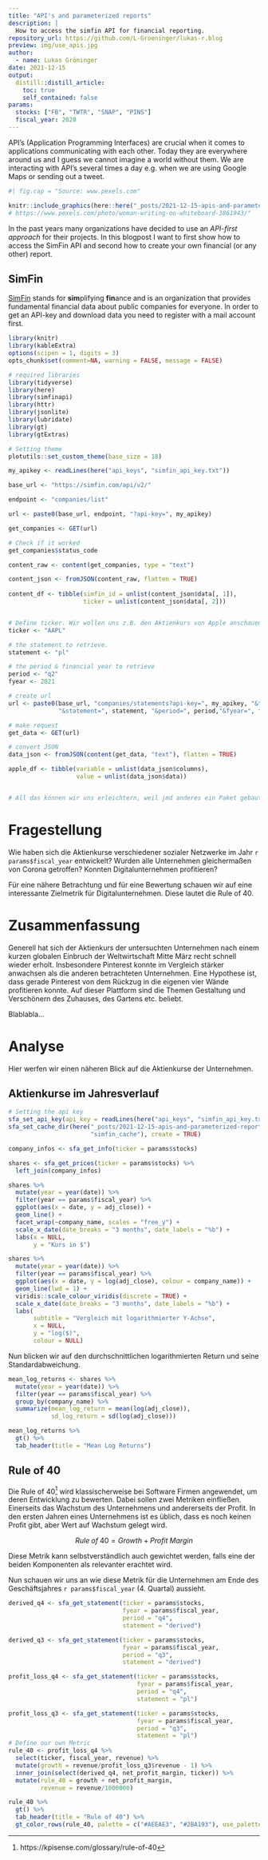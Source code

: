 ```yaml
---
title: "API's and parameterized reports"
description: |
  How to access the simfin API for financial reporting.
repository_url: https://github.com/L-Groeninger/lukas-r.blog
preview: img/use_apis.jpg
author:
  - name: Lukas Gröninger
date: 2021-12-15
output:
  distill::distill_article:
    toc: true
    self_contained: false
params:
  stocks: ["FB", "TWTR", "SNAP", "PINS"]
  fiscal_year: 2020
---
```



API's (Application Programming Interfaces) are crucial when it comes to applications 
communicating with each other. Today they are everywhere around us and I guess 
we cannot imagine a world without them. We are interacting with API's several times 
a day e.g. when we are using Google Maps or sending out a tweet.

```r
#| fig.cap = "Source: www.pexels.com"

knitr::include_graphics(here::here("_posts/2021-12-15-apis-and-parameterized-reports/img", "use_apis.jpg"))
# https://www.pexels.com/photo/woman-writing-on-whiteboard-3861943/"
```


In the past years many organizations have decided to use an *API-first approach* 
for their projects. In this blogpost I want to first show how to access the SimFin API
and second how to create your own financial (or any other) report.

## SimFin

[SimFin](https://simfin.com/) stands for **sim**plifying **fin**ance and is an organization that
provides fundamental financial data about public companies for everyone.
In order to get an API-key and download data you need to register with a mail account first.






```r
library(knitr)
library(kableExtra)
options(scipen = 1, digits = 3)
opts_chunk$set(comment=NA, warning = FALSE, message = FALSE)

```



```r
# required libraries
library(tidyverse)
library(here)
library(simfinapi)
library(httr)
library(jsonlite)
library(lubridate)
library(gt)
library(gtExtras)

# Setting theme
plotutils::set_custom_theme(base_size = 18)
```



```r

my_apikey <- readLines(here("api_keys", "simfin_api_key.txt"))

base_url <- "https://simfin.com/api/v2/"

endpoint <- "companies/list"

url <- paste0(base_url, endpoint, "?api-key=", my_apikey)

get_companies <- GET(url)

# Check if it worked
get_companies$status_code

content_raw <- content(get_companies, type = "text")

content_json <- fromJSON(content_raw, flatten = TRUE) 
  
content_df <- tibble(simfin_id = unlist(content_json$data[, 1]),
                     ticker = unlist(content_json$data[, 2]))


# Define ticker. Wir wollen uns z.B. den Aktienkurs von Apple anschauen.
ticker <- "AAPL"

# the statement to retrieve. 
statement <- "pl"

# the period & financial year to retrieve
period <- "q2"
fyear <- 2021

# create url
url <- paste0(base_url, "companies/statements?api-key=", my_apikey, "&ticker=", ticker, 
              "&statement=", statement, "&period=", period,"&fyear=", fyear)

# make request
get_data <- GET(url)

# convert JSON
data_json <- fromJSON(content(get_data, "text"), flatten = TRUE) 

apple_df <- tibble(variable = unlist(data_json$columns),
                   value = unlist(data_json$data))


# All das können wir uns erleichtern, weil jmd anderes ein Paket gebaut hat

```


# Fragestellung

Wie haben sich die Aktienkurse verschiedener sozialer Netzwerke im Jahr 
`r params$fiscal_year` entwickelt? Wurden alle Unternehmen gleichermaßen von 
Corona getroffen? Konnten Digitalunternehmen profitieren?

Für eine nähere Betrachtung und für eine Bewertung schauen wir auf eine 
interessante Zielmetrik für Digitalunternehmen. Diese lautet die Rule of 40. 

# Zusammenfassung

Generell hat sich der Aktienkurs der untersuchten Unternehmen nach einem
kurzen globalen Einbruch der Weltwirtschaft Mitte März recht schnell wieder
erholt. Insbesondere Pinterest konnte im Vergleich stärker anwachsen als die 
anderen betrachteten Unternehmen. Eine Hypothese ist, dass gerade Pinterest
von dem Rückzug in die eigenen vier Wände profitieren konnte. Auf dieser 
Plattform sind die Themen Gestaltung und Verschönern des Zuhauses, des Gartens
etc. beliebt.

Blablabla...


# Analyse

Hier werfen wir einen näheren Blick auf die Aktienkurse der Unternehmen.

## Aktienkurse im Jahresverlauf

```r
# Setting the api key
sfa_set_api_key(api_key = readLines(here("api_keys", "simfin_api_key.txt")))
sfa_set_cache_dir(here("_posts/2021-12-15-apis-and-parameterized-reports", 
                       "simfin_cache"), create = TRUE)

company_infos <- sfa_get_info(ticker = params$stocks)

shares <- sfa_get_prices(ticker = params$stocks) %>% 
  left_join(company_infos)

shares %>% 
  mutate(year = year(date)) %>% 
  filter(year == params$fiscal_year) %>%
  ggplot(aes(x = date, y = adj_close)) +
  geom_line() +
  facet_wrap(~company_name, scales = "free_y") +
  scale_x_date(date_breaks = "3 months", date_labels = "%b") +
  labs(x = NULL,
       y = "Kurs in $") 

shares %>% 
  mutate(year = year(date)) %>% 
  filter(year == params$fiscal_year) %>%
  ggplot(aes(x = date, y = log(adj_close), colour = company_name)) +
  geom_line(lwd = 1) +
  viridis::scale_colour_viridis(discrete = TRUE) +
  scale_x_date(date_breaks = "3 months", date_labels = "%b") +
  labs(
       subtitle = "Vergleich mit logarithmierter Y-Achse",
       x = NULL,
       y = "log($)",
       colour = NULL) 

```


Nun blicken wir auf den durchschnittlichen logarithmierten Return und seine
Standardabweichung.

```r
mean_log_returns <- shares %>% 
  mutate(year = year(date)) %>% 
  filter(year == params$fiscal_year) %>% 
  group_by(company_name) %>% 
  summarize(mean_log_return = mean(log(adj_close)),
            sd_log_return = sd(log(adj_close)))

mean_log_returns %>% 
  gt() %>% 
  tab_header(title = "Mean Log Returns")
```


## Rule of 40

Die Rule of 40^[https://kpisense.com/glossary/rule-of-40] wird klassischerweise 
bei Software Firmen angewendet, um 
deren Entwicklung zu bewerten. Dabei sollen zwei Metriken
einfließen. Einerseits das Wachstum des Unternehmens und andererseits der
Profit. In den ersten Jahren eines Unternehmens ist es üblich, dass 
es noch keinen Profit gibt, aber Wert auf Wachstum gelegt wird. 

$$
Rule\; of\; 40 = Growth + Profit\; Margin
$$

Diese Metrik kann selbstverständlich auch gewichtet werden, falls eine der 
beiden Komponenten als relevanter erachtet wird. 

Nun schauen wir uns an wie diese Metrik für die Unternehmen am Ende des
Geschäftsjahres `r params$fiscal_year` (4. Quartal) aussieht. 


```r

derived_q4 <- sfa_get_statement(ticker = params$stocks,
                                fyear = params$fiscal_year,
                                period = "q4",
                                statement = "derived")

derived_q3 <- sfa_get_statement(ticker = params$stocks,
                                fyear = params$fiscal_year,
                                period = "q3",
                                statement = "derived")

profit_loss_q4 <- sfa_get_statement(ticker = params$stocks,
                                    fyear = params$fiscal_year,
                                    period = "q4",
                                    statement = "pl")

profit_loss_q3 <- sfa_get_statement(ticker = params$stocks,
                                    fyear = params$fiscal_year,
                                    period = "q3",
                                    statement = "pl")
# Define our own Metric
rule_40 <- profit_loss_q4 %>% 
  select(ticker, fiscal_year, revenue) %>%
  mutate(growth = revenue/profit_loss_q3$revenue - 1) %>% 
  inner_join(select(derived_q4, net_profit_margin, ticker)) %>% 
  mutate(rule_40 = growth + net_profit_margin,
         revenue = revenue/1000000)

rule_40 %>% 
  gt() %>% 
  tab_header(title = "Rule of 40") %>% 
  gt_color_rows(rule_40, palette = c("#AEEAE3", "#2BA193"), use_paletteer = FALSE)
```









